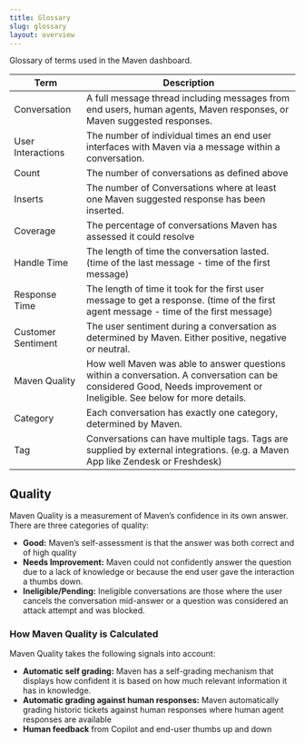 ```yaml
---
title: Glossary
slug: glossary
layout: overview
---
```


Glossary of terms used in the Maven dashboard.

| **Term**           | **Description**                                                                                                                                                                                                                                                                                  |
|-----------------------------------|-----------------------------------------|
| Conversation       | A full message thread including messages from end users, human agents, Maven responses, or Maven suggested responses.                                                                                                                                                                            |
| User Interactions  | The number of individual times an end user interfaces with Maven via a message within a conversation.                                                                                                                                                                                            |
| Count              | The number of conversations as defined above                                                                                                                                                                                                                                                     |
| Inserts            | The number of Conversations where at least one Maven suggested response has been inserted.                                                                                                                                                                                                       |
| Coverage           | The percentage of conversations Maven has assessed it could resolve                                                                                                                                                                                                                              |
| Handle Time        | The length of time the conversation lasted. (time of the last message - time of the first message)                                                                                                                                                                                               |
| Response Time      | The length of time it took for the first user message to get a response. (time of the first agent message - time of the first message)                                                                                                                                                           |
| Customer Sentiment | The user sentiment during a conversation as determined by Maven. Either positive, negative or neutral.                                                                                                                                                                                           |
| Maven Quality      | How well Maven was able to answer questions within a conversation. A conversation can be considered Good, Needs improvement or Ineligible. See below for more details.                                                                                                                                                                                                                                                                                                                                                                                                                                                                                        |
| Category           | Each conversation has exactly one category, determined by Maven.                                                                                                                                                                                                                                 |
| Tag                | Conversations can have multiple tags. Tags are supplied by external integrations. (e.g. a Maven App like Zendesk or Freshdesk)                                                                                                                                                                   |

## Quality

Maven Quality is a measurement of Maven’s confidence in its own answer. There are three categories of quality:

- **Good:** Maven’s self-assessment is that the answer was both correct and of high quality
- **Needs Improvement:** Maven could not confidently answer the question due to a lack of knowledge or because the end user gave the interaction a thumbs down.
- **Ineligible/Pending:** Ineligible conversations are those where the user cancels the conversation mid-answer or a question was considered an attack attempt and was blocked.

### How Maven Quality is Calculated

Maven Quality takes the following signals into account:

- **Automatic self grading:** Maven has a self-grading mechanism that displays how confident it is based on how much relevant information it has in knowledge.
- **Automatic grading against human responses:** Maven automatically grading historic tickets against human responses where human agent responses are available
- **Human feedback** from Copilot and end-user thumbs up and down